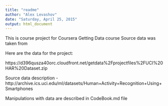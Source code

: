 ```yaml
---
title: "readme"
author: "Alex Levashov"
date: "Saturday, April 25, 2015"
output: html_document
---
```


This is course project for Coursera Getting Data course
Source data was taken from 

Here are the data for the project: 

https://d396qusza40orc.cloudfront.net/getdata%2Fprojectfiles%2FUCI%20HAR%20Dataset.zip 

Source data description - http://archive.ics.uci.edu/ml/datasets/Human+Activity+Recognition+Using+Smartphones 

Manipulations with data are described in CodeBook.md file